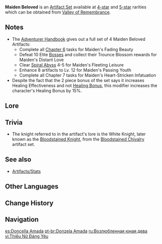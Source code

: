 {{Artifact Set Infobox
|id        = 503
|flower    = Maiden's Distant Love
|plume     = Maiden's Heart-Stricken Infatuation
|sands     = Maiden's Passing Youth
|goblet    = Maiden's Fleeting Leisure
|circlet   = Maiden's Fading Beauty
|2pcBonus  = Character [[Healing Bonus|Healing Effectiveness]] +15%
|4pcBonus  = Using an [[Elemental Skill]] or [[Elemental Burst|Burst]] increases [[healing]] received by all party members by 20% for 10s.
|source4.1 = [[Valley of Remembrance]]
|source5.1 = [[Valley of Remembrance]]
|source4.2 = [[Adventurer Handbook]]
|eff_att1  = Healing Bonus
|eff_att2  = Elemental Skill
|eff_att3  = Elemental Burst
|eff_att4  = Party
|eff_att5  = Incoming Healing Bonus
}}
'''Maiden Beloved''' is an [[Artifact Set]] available at [[:Category:4-Star Artifacts|4-star]] and [[:Category:5-Star Artifacts|5-star]] rarities which can be obtained from [[Valley of Remembrance]].

==Notes==
* The [[Adventurer Handbook]] gives out a full set of 4{{star}} Maiden Beloved Artifacts:
** Complete all [[Adventurer Handbook#Chapter 6|Chapter 6]] tasks for Maiden's Fading Beauty
** Defeat 10 Elite [[Bosses]] and collect their Trounce Blossom rewards for Maiden's Distant Love
** Clear [[Spiral Abyss]] 4-5 for Maiden's Fleeting Leisure
** Enhance 8 artifacts to Lv. 12 for Maiden's Passing Youth
** Complete all Chapter 7 tasks for Maiden's Heart-Stricken Infatuation
* Despite the fact that the 2 piece bonus of the set says it increases Healing Effectiveness and not [[Healing Bonus]], this modifier increases the character's Healing Bonus by 15%.

==Lore==
{{ArtifactLore}}

==Trivia==
*The knight referred to in the artifact's lore is the White Knight, later known as the [[Bloodstained Knight]], from the [[Bloodstained Chivalry]] artifact set.

==See also==
*[[Artifacts/Stats]]

==Other Languages==
{{Other Languages
|en      = Maiden Beloved
|zhs     = 被怜爱的少女
|zhs_rm  = Bèi Lián'ài de Shàonǚ
|zht     = 被憐愛的少女
|zht_rm  = Bèi Lián'ài de Shàonǚ
|zh_tl   = Beloved Maiden
|ja      = 愛される少女
|ja_rm   = Ai Sareru Shoujo
|ja_tl   = Beloved Girl
|ko      = 사랑받는 소녀
|ko_rm   = Sarangbatneun Sonyeo
|ko_tl   = Beloved Girl
|es      = Doncella Amada
|es_tl   = Beloved Maiden
|fr      = Amour chéri
|fr_tl   = Cherished Love
|ru      = Возлюбленная юная дева
|ru_tl   = Beloved Young Maiden
|th      = Maiden Beloved
|vi      = Thiếu Nữ Đáng Yêu
|vi_tl   = Lovely Maiden
|de      = Ins Herz geschlossenes Mädchen
|de_tl   = Embosomed Girl
|id      = Maiden Beloved
|pt      = Donzela Amada
|pt_tl   = Beloved Maiden
}}

==Change History==
{{Change History|1.0}}

==Navigation==
{{Artifact Navbox}}

[[es:Doncella Amada]]
[[pt-br:Donzela Amada]]
[[ru:Возлюбленная юная дева]]
[[vi:Thiếu Nữ Đáng Yêu]]